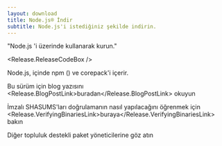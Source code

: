 ```yaml
---
layout: download
title: Node.js® İndir
subtitle: Node.js'i istediğiniz şekilde indirin.
---
```


<section>
  "Node.js <Release.VersionDropdown />'i <Release.OperatingSystemDropdown /> üzerinde <Release.PlatformDropdown /> kullanarak kurun."

  <Release.ReleaseCodeBox />
</section>

<section>
  Node.js, içinde <LinkWithArrow href="https://npmjs.com">npm</LinkWithArrow> (<Release.NpmVersion />) ve corepack'i içerir.

  Bu sürüm için blog yazısını <Release.BlogPostLink>buradan</Release.BlogPostLink> okuyun

  İmzalı SHASUMS'ları doğrulamanın nasıl yapılacağını öğrenmek için <Release.VerifyingBinariesLink>buraya</Release.VerifyingBinariesLink> bakın

  Diğer topluluk destekli <LinkWithArrow href="/download/package-manager/all">paket yöneticilerine</LinkWithArrow> göz atın
</section>
